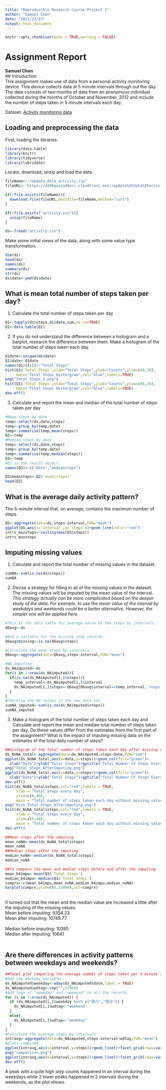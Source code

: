 ```yaml
---
title: "Reproducible Research Course Project 1"
author: "Samuel Chen"
date: "2021/12/13"
output: html_document
---
```


```r
knitr::opts_chunk$set(echo = TRUE,warning = FALSE)
```

# Assignment Report\
**Samuel Chen**\
## Introduction\
This assignment makes use of data from a personal activity monitoring device. This device collects data at 5 minute intervals through out the day. The data consists of two months of data from an anonymous individual collected during the months of October and November, 2012 and include the number of steps taken in 5 minute intervals each day.\

Dataset: [Activity monitoring data](https://d396qusza40orc.cloudfront.net/repdata%2Fdata%2Factivity.zip)\

## Loading and preprocessing the data\
First, loading the libraries.\
```r
library(data.table)
library(knitr)
library(tidyverse)
library(lubridate)
```
Locate, download, unzip and load the data.\
```r
fileName<-"repdata_data_activity.zip"
fileURL<-"https://d396qusza40orc.cloudfront.net/repdata%2Fdata%2Factivity.zip"

if(!file.exists(fileName)){
  download.file(fileURL,destfile=fileName,method="curl")
}

if(!file.exists("activity.csv")){
  unzip(fileName)
}

ds<-fread("activity.csv")
```
Make some initial views of the data, along with some value type transformation.\
```r
dim(ds)
head(ds)
names(ds)
summary(ds)
str(ds)
ds$date<-ymd(ds$date)
```

## What is mean total number of steps taken per day?\
1. Calculate the total number of steps taken per day\
```r
Q1<-tapply(ds$steps,ds$date,sum,na.rm=TRUE)
Q1<-data.table(Q1)
```
2. If you do not understand the difference between a histogram and a barplot, research the difference between them. Make a histogram of the total number of steps taken each day.\
```r
Q1date<-unique(ds$date)
Q1$date<-Q1date
names(Q1)[[1]]<-"Total Steps"
hist(Q1$`Total Steps`,xlab="Total Steps",ylab="Counts",ylim=c(0,30),
     main="Total Steps Historgram",col="blue",labels=TRUE)
png("Total_Steps_2.png")
hist(Q1$`Total Steps`,xlab="Total Steps",ylab="Counts",ylim=c(0,30),
     main="Total Steps Historgram",col="blue",labels=TRUE)
dev.off()
```
3. Calculate and report the mean and median of the total number of steps taken per day\
```r
#Mean steps by date
temp<-select(ds,date,steps)
temp<-group_by(temp,date)
temp<-summarise(temp,mean(steps))
Q2<-temp
#Median steps by date
temp<-select(ds,date,steps)
temp<-group_by(temp,date)
temp<-summarise(temp,median(steps))
Q3<-temp
#Q3 is the result object;
names(Q3)<-c("Date","mediansteps")

Q3$meansteps<-Q2$`mean(steps)`
head(Q3)
```
## What is the average daily activity pattern?\
The 5-minute interval that, on average, contains the maximum number of steps.\
```r
Q5<-aggregate(data=ds,steps~interval,FUN="mean")
ggplot(Q5,aes(x=`interval`,y=`steps`))+geom_line(color="red")
intrv_maxsteps<-ceiling(max(Q5$steps))
intrv_maxsteps
```
## Imputing missing values\
1. Calculate and report the total number of missing values in the dataset.\
```r
sumNA<-sum(is.na(ds$steps))
sumNA
```
2. Devise a strategy for filling in all of the missing values in the dataset. \
The missing values will be imputed by the mean value of the interval.\
*This strategy actually can be more complicated based on the deeper study of the data. For example, to use the mean value of the interval by weekdays and weekends could be a better alternative. However, the simpler one will be applied here.*\
```r
#This is the data table for average value of the steps by intervals.
Q6avg<-ds 

#Add a variable for the missing step records.
Q6avg$missing<-is.na(Q6avg$steps) 

#Calculate the mean steps by intervals.
Q6avg<-aggregate(data=Q6avg,steps~interval,FUN="mean")

#NA imputing
ds_NAimputed<-ds
for(i in 1:nrow(ds_NAimputed)){
  if(is.na(ds_NAimputed[i,]$steps)){
    temp_interval<-ds_NAimputed[i,]$interval
    ds_NAimputed[i,]$steps<-Q6avg[Q6avg$interval==temp_interval,'steps']
  }
}
#Checking the NA values in the new data set.
sumNA_imputed<-sum(is.na(ds_NAimputed$steps))
sumNA_imputed
```
3. Make a histogram of the total number of steps taken each day and Calculate and report the mean and median total number of steps taken per day. Do these values differ from the estimates from the first part of the assignment? What is the impact of imputing missing data on the estimates of the total daily number of steps?\
```r
##Histogram of the total number of steps taken each day after missing values are imputed
ds_NoNA_total<-aggregate(data=ds_NAimputed,steps~date,FUN="sum")
ggplot(ds_NoNA_total,aes(x=date,y=steps))+geom_col(fill="green")+
  xlab("Date")+ylab("Total Steps")+ggtitle("Total Number of Steps Every Day")
png("Total_Steps_Afterimputing.png")
ggplot(ds_NoNA_total,aes(x=date,y=steps))+geom_col(fill="green")+
  xlab("Date")+ylab("Total Steps")+ggtitle("Total Number of Steps Every Day")
dev.off()
hist(ds_NoNA_total$steps,col="red",labels = TRUE, 
     xlab = "Total Steps every day",
     ylim=c(0,40),
     main = "Total number of steps taken each day without missing values")
png("Hist_Total_Steps_Afterimputing.png")
hist(ds_NoNA_total$steps,col="red",labels = TRUE,
     xlab = "Total Steps every day",
     ylim=c(0,40),
     main = "Total number of steps taken each day without missing values")
dev.off()

##Mean steps after the imputing
mean_noNA<-mean(ds_NoNA_total$steps)
mean_noNA
##Median steps after the imputing
median_noNA<-median(ds_NoNA_total$steps)
median_noNA

##To compare the mean and median steps before and after the imputing.
mean_b4impu<-mean(Q1$`Total Steps`)
median_b4impu<-median(Q1$`Total Steps`)
comprs<-c(mean_b4impu,mean_noNA,median_b4impu,median_noNA)
barplot(comprs,ylim=c(0,12000),col=comprs)

```
\
It turned out that the mean and the median value are increased a little after the imputing of the missing values:\
Mean before imputing: 9354.23\
Mean after imputing: 10749.77\
\
Median before imputing: 10395\
Median after imputing: 10641\
\

## Are there differences in activity patterns between weekdays and weekends?
```r
##Panel plot comparing the average number of steps taken per 5-minute interval across weekdays and weekends
#Add the weekday variable
ds_NAimputed$weekday<-wday(ds_NAimputed$date,label = TRUE)
ds_NAimputed$wdtag<-rep("",17568)
#Add tags of "weekday" and "weekend" to all the records.
for (i in 1:nrow(ds_NAimputed)) {
  if (ds_NAimputed[i,]$weekday %in% c("周六","周日")) {
    ds_NAimputed[i,]$wdtag<-"weekend"
  }
  else{
    ds_NAimputed[i,]$wdtag<-"weekday"
  }
}
#Calculate the average steps by intervals
intravg<-aggregate(data=ds_NAimputed,steps~interval+wdtag,FUN="mean")
#plots combined.
ggplot(intravg,aes(x=interval,y=steps))+geom_line()+facet_grid(rows=vars(wdtag))
png("comparison.png")
ggplot(intravg,aes(x=interval,y=steps))+geom_line()+facet_grid(rows=vars(wdtag))
dev.off()
```
A peak with a quite high step counts happened in an interval during the weekdays while 2 lower peaks happened in 2 intervals during the weekends, as the plot shows.